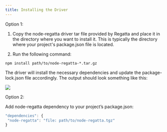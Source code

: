 ---
title: Installing the Driver
---

Option 1:

1. Copy the node-regatta driver tar file provided by Regatta and place it in the directory 
where you want to install it. This is typically the directory where your project's 
package.json file is located.

2. Run the following command:

```node
npm install path/to/node-regatta-*.tar.gz
```

The driver will install the necessary dependencies and update the package-lock.json file 
accordingly. The output should look something like this:

<Frame caption="Figure 50 Install Node.js driver">
  <img src="/images/47.png" />
</Frame>

Option 2:

Add node-regatta dependency to your project’s package.json:

```javascript
"dependencies": {
 "node-regatta": "file: path/to/node-regatta.tgz"
}
```

